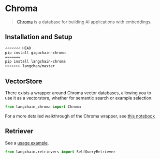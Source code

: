 # Chroma

>[Chroma](https://docs.trychroma.com/getting-started) is a database for building AI applications with embeddings.

## Installation and Setup

```bash
<<<<<<< HEAD
pip install gigachain-chroma
=======
pip install langchain-chroma
>>>>>>> langchan/master
```


## VectorStore

There exists a wrapper around Chroma vector databases, allowing you to use it as a vectorstore,
whether for semantic search or example selection.

```python
from langchain_chroma import Chroma
```

For a more detailed walkthrough of the Chroma wrapper, see [this notebook](/docs/integrations/vectorstores/chroma)

## Retriever

See a [usage example](/docs/integrations/retrievers/self_query/chroma_self_query).

```python
from langchain.retrievers import SelfQueryRetriever
```
